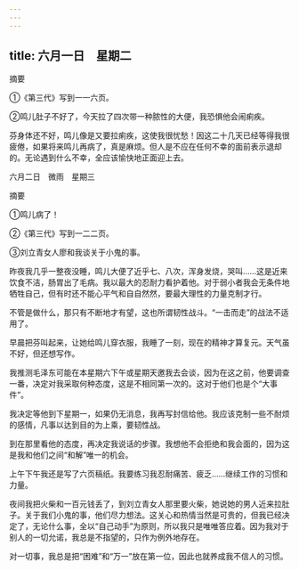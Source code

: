 ```yaml
---
---
---
```

title: 六月一日　星期二
---






摘要

①《第三代》写到一一六页。

②鸣儿肚子不好了，今天拉了四次带一种脓性的大便，我恐惧他会闹痢疾。



芬身体还不好，鸣儿像是又要拉痢疾，这使我很忧愁！因这二十几天已经等得我很疲倦，如果将来鸣儿再病了，真是麻烦。但人是不应在任何不幸的面前表示退却的。无论遇到什么不幸，全应该愉快地正面迎上去。





六月二日　微雨　星期三


摘要

①鸣儿病了！

②《第三代》写到一二二页。

③刘立青女人廖和我谈关于小鬼的事。



昨夜我几乎一整夜没睡，鸣儿大便了近乎七、八次，浑身发烧，哭叫……这是近来饮食不洁，肠胃出了毛病。我以最大的忍耐力看护着他。对于弱小者我会无条件地牺牲自己，但有时还不能心平气和自自然然，要最大理性的力量克制才行。

不管是做什么，那只有不断地才有望，这也所谓韧性战斗。“一击而走”的战法不适用了。

早晨把芬叫起来，让她给鸣儿穿衣服，我睡了一刻，现在的精神才算复元。天气虽不好，但还想写作。



我推测毛泽东可能在本星期六下午或星期天邀我去会谈，因为在这之前，他要调查一番，决定对我采取何种态度，这是不相同第一次的。这对于他们也是个“大事件”。

我决定等他到下星期一，如果仍无消息，我再写封信给他。我应该克制一些不耐烦的感情，凡事以达到目的为上乘，要韧性战。

到在那里看他的态度，再决定我说话的步骤。我想他不会拒绝和我会面的，因为这是我和他们之间“和解”唯一的机会。

上午下午我还是写了六页稿纸。我要练习我忍耐痛苦、疲乏……继续工作的习惯和力量。

夜间我把火柴和一百元钱丢了，到刘立青女人那里要火柴，她说她的男人近来拉肚子。关于我们小鬼的事，他们尽力想法。这关心和热情当然是可贵的，但我已经决定了，无论什么事，全以“自己动手”为原则，所以我只是唯唯答应着。因为我对于别人的一切允诺，我总是不指望的，只作为例外地存在。

对一切事，我总是把“困难”和“万一”放在第一位，因此也就养成我不信人的习惯。